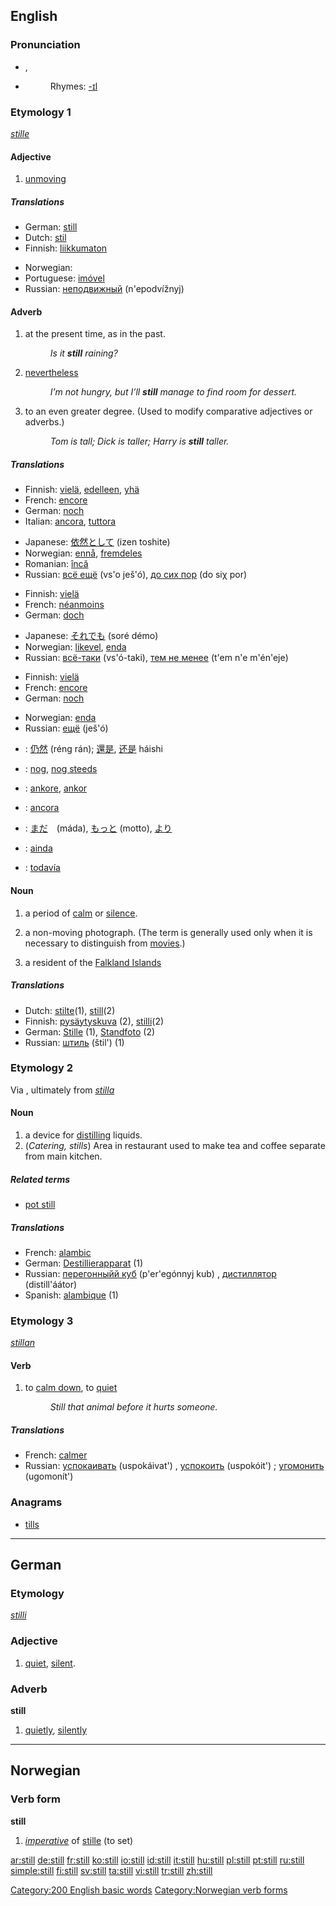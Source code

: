 {{wikipedia|Still (disambiguation)}}
==English==

{{rank|thought|found|people|141|still|just|while|again}}

===Pronunciation===
*{{IPA|/stɪl/}}, {{SAMPA|/stIl/}}
*{{audio|en-us-still.ogg|Audio (US)}}
*:Rhymes: [[Rhymes:English:-ɪl|-ɪl]]

===Etymology 1===
{{OE.}} ''[[stille]]''

====Adjective====
{{en-adj-er}}

# [[unmoving]]

=====Translations=====
{{top}}
*German: [[#German|still]]
*Dutch: [[stil]]
*Finnish: [[liikkumaton]]
{{mid}}
*Norwegian: {{t-|no|stille}}
*Portuguese: [[imóvel]] {{m}}
*Russian: [[неподвижный]] (n'epodvížnyj)
{{bottom}}

====Adverb====
{{en-adv|-}}

# at the present time, as in the past.
#: ''Is it '''still''' raining?''
# [[nevertheless]]
#: ''I’m not hungry, but I’ll '''still''' manage to find room for dessert.''
# to an even greater degree.  (Used to modify comparative adjectives or adverbs.)
#: ''Tom is tall; Dick is taller; Harry is '''still''' taller.''

=====Translations=====
{{trans-top|at present, as in the past}}
*Finnish: [[vielä]], [[edelleen]], [[yhä]]
*French: [[encore]]
*German: [[noch]]
*Italian: [[ancora]], [[tuttora]]
{{trans-mid}}
*Japanese: [[依然として]] (izen toshite)
*Norwegian: [[ennå]], [[fremdeles]]
*Romanian: [[încă]]
*Russian: [[всё ещё]] (vs'o ješ'ó), [[до сих пор]] (do siχ por)
{{trans-bottom}}
{{trans-top|nevertheless}}
*Finnish: [[vielä]]
*French: [[néanmoins]]
*German: [[doch]]
{{trans-mid}}
*Japanese: [[それでも]] (soré démo)
*Norwegian: [[likevel]], [[enda]]
*Russian: [[всё-таки]] (vs'ó-taki), [[тем не менее]] (t'em n'e m'én'eje)
{{trans-bottom}}
{{trans-top|to an even greater degree}}
*Finnish: [[vielä]]
*French: [[encore]]
*German: [[noch]]
{{trans-mid}}
*Norwegian: [[enda]]
*Russian: [[ещё]] (ješ'ó)
{{trans-bottom}}
{{checktrans}}
{{trans-top|translations to be checked}}
*{{ttbc|Chinese}}: [[仍然]] (réng rán); [[還是]], [[还是]] háishi
*{{ttbc|Dutch}}: [[nog#Dutch|nog]], [[nog steeds]]
*{{ttbc|Ido}}: [[ankore]], [[ankor]]
*{{ttbc|Italian}}: [[ancora]]
{{trans-mid}}
*{{ttbc|Japanese}}: [[まだ]]　(máda), [[もっと]] (motto), [[より]]
*{{ttbc|Portuguese}}: [[ainda]]
*{{ttbc|Spanish}}: [[todavía]]
{{trans-bottom}}

====Noun====
{{en-noun}}

# a period of [[calm]] or [[silence]].
# {{photography}} a non-moving photograph.  (The term is generally used only when it is necessary to distinguish from [[movie]]s.)
# {{slang}} a resident of the [[Falkland Islands]]

=====Translations=====
{{top}}
*Dutch: [[stilte]](1), [[still]](2)
*Finnish: [[pysäytyskuva]] (2), [[stilli]](2)
*German: [[Stille]] {{f}} (1), [[Standfoto]] {{n}} (2)
*Russian: [[штиль]] (štil') {{m}} (1)
{{bottom}}

===Etymology 2===
Via {{ME.}}, ultimately from {{L.}} ''[[stilla]]''

====Noun====
{{en-noun}}
{{wikipedia}}

# a device for [[distill]]ing liquids.
# (''Catering, stills'') Area in restaurant used to make tea and coffee separate from main kitchen.

=====Related terms=====
*[[pot still]]

=====Translations=====
{{top}}
*French: [[alambic]]
*German: [[Destillierapparat]] {{m}} (1)
*Russian: [[перегонныйй куб]] (p'er'egónnyj kub) {{m}}, [[дистиллятор]] (distill'áátor) {{m}}
*Spanish: [[alambique]] (1)
{{bottom}}

===Etymology 3===
{{OE.}} ''[[stillan]]''

====Verb====
{{en-verb}}

# to [[calm down]], to [[quiet]]
#:  ''Still that animal before it hurts someone.''

=====Translations=====
*French: [[calmer]]
*Russian: [[успокаивать]] (uspokáivat') {{impf}}, [[успокоить]] (uspokóit') {{pf}}; [[угомонить]] (ugomonít') {{pf}}

===Anagrams===
*[[tills]]

----

==German==

===Etymology===
{{OHG.}} ''[[stilli]]''

===Adjective===
{{de-adj|stiller|stillest}}

# [[quiet]], [[silent]].

===Adverb===
'''still'''

# [[quietly]], [[silently]]

----

==Norwegian==

===Verb form===
'''still'''

# ''[[imperative]]'' of [[stille#Norwegian|stille]] (to set)

[[Category:200 English basic words]]
[[Category:Norwegian verb forms]]

[[ar:still]]
[[de:still]]
[[fr:still]]
[[ko:still]]
[[io:still]]
[[id:still]]
[[it:still]]
[[hu:still]]
[[pl:still]]
[[pt:still]]
[[ru:still]]
[[simple:still]]
[[fi:still]]
[[sv:still]]
[[ta:still]]
[[vi:still]]
[[tr:still]]
[[zh:still]]